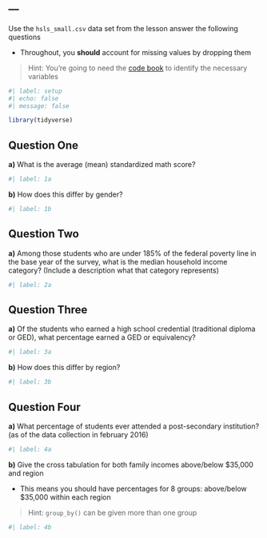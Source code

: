 ---
---

Use the `hsls_small.csv` data set from the lesson answer the following questions

- Throughout, you **should** account for missing values by dropping them

> Hint: You're going to need the [code book](https://nces.ed.gov/datalab/onlinecodebook) to identify the necessary variables

```r
#| label: setup
#| echo: false
#| message: false

library(tidyverse)
```

## Question One

**a)** What is the average (mean) standardized math score?

```r
#| label: 1a


```

**b)** How does this differ by gender?

```r
#| label: 1b


```

## Question Two

**a)** Among those students who are under 185% of the federal poverty line in the base year of the survey, what is the median household income category? (Include a description what that category represents)

```r
#| label: 2a


```

## Question Three

**a)** Of the students who earned a high school credential (traditional diploma or GED), what percentage earned a GED or equivalency?

```r
#| label: 3a


```

**b)** How does this differ by region?

```r
#| label: 3b


```

## Question Four

**a)** What percentage of students ever attended a post-secondary institution? (as of the data collection in february 2016)

```r
#| label: 4a


```

**b)** Give the cross tabulation for both family incomes above/below \$35,000 and region\

- This means you should have percentages for 8 groups: above/below \$35,000 within each region 

> Hint: `group_by()` can be given more than one group

```r
#| label: 4b


```

```{=html}
<!--
Once complete, turn in the .qmd file (must render successfully) and the PDF rendered to Canvas by Tuesday 12:00pm following the lesson.
Assignments will be graded before next lesson on Wednesday in line with the grading policy outlined in the syllabus.
-->
```
